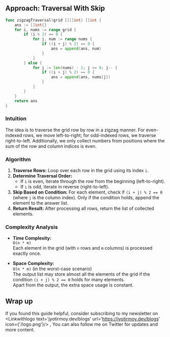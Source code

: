 
## Approach: Traversal With Skip

```go
func zigzagTraversal(grid [][]int) []int {
	ans := []int{}
	for i, nums := range grid {
		if (i % 2) == 0 {
			for j, num := range nums {
				if ((i + j) % 2) == 0 {
					ans = append(ans, num)
				}
            }
		} else {
            for j := len(nums) - 1; j >= 0; j-- {
				if ((i + j) % 2) == 0 {
					ans = append(ans, nums[j])
				}
			}
        }
	}
	return ans
}
```

<Complex t='n*m' s='1'/>

### Intuition
The idea is to traverse the grid row by row in a zigzag manner. For even-indexed rows, we move left-to-right; for odd-indexed rows, we traverse right-to-left. Additionally, we only collect numbers from positions where the sum of the row and column indices is even.

### Algorithm
1. **Traverse Rows:** Loop over each row in the grid using its index `i`.
2. **Determine Traversal Order:**
   - If `i` is even, iterate through the row from the beginning (left-to-right).
   - If `i` is odd, iterate in reverse (right-to-left).
3. **Skip Based on Condition:** For each element, check if `(i + j) % 2 == 0` (where `j` is the column index). Only if the condition holds, append the element to the answer list.
4. **Return Result:** After processing all rows, return the list of collected elements.

### Complexity Analysis

- **Time Complexity:**  
  `O(n * m)`  
  Each element in the grid (with `n` rows and `m` columns) is processed exactly once.

- **Space Complexity:**  
  `O(n * m)` (in the worst-case scenario)  
  The output list may store almost all the elements of the grid if the condition `(i + j) % 2 == 0` holds for many elements.  
  Apart from the output, the extra space usage is constant.

## Wrap up

If you found this guide helpful, consider subscribing to my newsletter on <Linkwithlogo text='jyotirmoy.dev/blogs' url='https://jyotirmoy.dev/blogs' icon={'/logo.png'}/> ,  You can also follow me on Twitter <Linkwithlogo text='jyotirmoydotdev' url='https://x.com/jyotirmoydotdev' icon={{icon:FaXTwitter}}/> for updates and more content.
